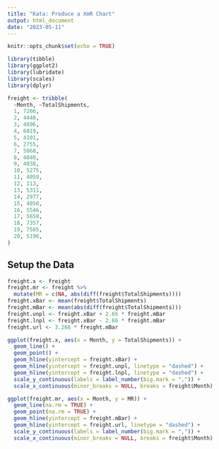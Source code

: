 ```yaml
---
title: "Kata: Produce a XmR Chart"
output: html_document
date: "2023-05-11"
---
```


```r
knitr::opts_chunk$set(echo = TRUE)

library(tibble)
library(ggplot2)
library(lubridate)
library(scales)
library(dplyr)

freight <- tribble(
  ~Month, ~TotalShipments,
  1, 7266,
  2, 4440,
  3, 4896,
  4, 6019,
  5, 4101,
  6, 2755,
  7, 5068,
  8, 4040,
  9, 4038,
  10, 5275,
  11, 4059,
  12, 113,
  13, 5311,
  14, 2977,
  15, 4050,
  16, 5546,
  17, 5658,
  18, 7357,
  19, 7585,
  20, 5196,
)
```

## Setup the Data

```r

freight.x <- freight
freight.mr <- freight %>%
  mutate(MR = c(NA, abs(diff(freight$TotalShipments))))
freight.xBar <- mean(freight$TotalShipments)
freight.mBar <- mean(abs(diff(freight$TotalShipments)))
freight.unpl <- freight.xBar + 2.66 * freight.mBar
freight.lnpl <- freight.xBar - 2.66 * freight.mBar
freight.url <- 3.268 * freight.mBar

ggplot(freight.x, aes(x = Month, y = TotalShipments)) +
  geom_line() +
  geom_point() +
  geom_hline(yintercept = freight.xBar) +
  geom_hline(yintercept = freight.unpl, linetype = "dashed") +
  geom_hline(yintercept = freight.lnpl, linetype = "dashed") +
  scale_y_continuous(labels = label_number(big.mark = ",")) +
  scale_x_continuous(minor_breaks = NULL, breaks = freight$Month)

ggplot(freight.mr, aes(x = Month, y = MR)) +
  geom_line(na.rm = TRUE) +
  geom_point(na.rm = TRUE) +
  geom_hline(yintercept = freight.mBar) +
  geom_hline(yintercept = freight.url, linetype = "dashed") +
  scale_y_continuous(labels = label_number(big.mark = ",")) +
  scale_x_continuous(minor_breaks = NULL, breaks = freight$Month)
```
